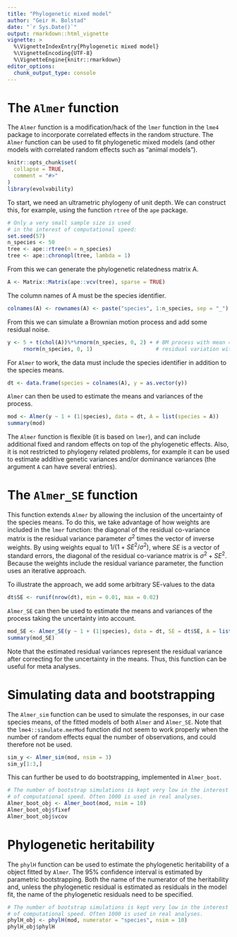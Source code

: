 ```yaml
---
title: "Phylogenetic mixed model"
author: "Geir H. Bolstad"
date: "`r Sys.Date()`"
output: rmarkdown::html_vignette
vignette: >
  %\VignetteIndexEntry{Phylogenetic mixed model}
  %\VignetteEncoding{UTF-8}
  %\VignetteEngine{knitr::rmarkdown}
editor_options: 
  chunk_output_type: console
---
```


# The `Almer` function

The `Almer` function is a modification/hack of the `lmer` function in the `lme4` package to incorporate correlated effects in the random structure. The `Almer` function can be used to fit phylogenetic mixed models (and other models with correlated random effects such as "animal models").  
```r
knitr::opts_chunk$set(
  collapse = TRUE,
  comment = "#>"
)
library(evolvability)
```

To start, we need an ultrametric phylogeny of unit depth. We can construct this, for example, using the function `rtree` of the `ape` package.
```r
# Only a very small sample size is used 
# in the interest of computational speed:
set.seed(57)
n_species <- 50 
tree <- ape::rtree(n = n_species)
tree <- ape::chronopl(tree, lambda = 1)
```

From this we can generate the phylogenetic relatedness matrix A.
```r
A <- Matrix::Matrix(ape::vcv(tree), sparse = TRUE)
```

The column names of A must be the species identifier.
```r
colnames(A) <- rownames(A) <- paste("species", 1:n_species, sep = "_")
```

From this we can simulate a Brownian motion process and add some residual noise.
```r
y <- 5 + t(chol(A))%*%rnorm(n_species, 0, 2) + # BM process with mean = 5 and sd = 2
     rnorm(n_species, 0, 1)                    # residual variation with sd = 1
```

For `Almer` to work, the data must include the species identifier in addition to the species means.
```r
dt <- data.frame(species = colnames(A), y = as.vector(y))
```

`Almer` can then be used to estimate the means and variances of the process.
```r
mod <- Almer(y ~ 1 + (1|species), data = dt, A = list(species = A))
summary(mod)
```

The `Almer` function is flexible (it is based on `lmer`), and can include additional fixed and random effects on top of the phylogenetic effects. Also, it is not restricted to phylogeny related problems, for example it can be used to estimate additive genetic variances and/or dominance variances (the argument `A` can have several entries).

# The `Almer_SE` function
This function extends `Almer` by allowing the inclusion of the uncertainty of the species means. To do this, we take advantage of how weights are included in the `lmer` function: the diagonal of the residual co-variance matrix is the residual variance parameter $\sigma^2$ times the vector of inverse weights. By using weights equal to $1/(1+SE^2/\sigma^2)$, where $SE$ is a vector of standard errors, the diagonal of the residual co-variance matrix is $\sigma^2 + SE^2$. Because the weights include the residual variance parameter, the function uses an iterative approach.   
  
To illustrate the approach, we add some arbitrary SE-values to the data

```r
dt$SE <- runif(nrow(dt), min = 0.01, max = 0.02) 
```

`Almer_SE` can then be used to estimate the means and variances of the process taking the uncertainty into account.

```r
mod_SE <- Almer_SE(y ~ 1 + (1|species), data = dt, SE = dt$SE, A = list(species = A))
summary(mod_SE)
```

Note that the estimated residual variances represent the residual variance after correcting for the uncertainty in the means. Thus, this function can be useful for meta analyses.

# Simulating data and bootstrapping
The `Almer_sim` function can be used to simulate the responses, in our case species means, of the fitted models of both `Almer` and `Almer_SE`. Note that the `lme4::simulate.merMod` function did not seem to work properly when the number of random effects equal the number of observations, and could therefore not be used.
```r
sim_y <- Almer_sim(mod, nsim = 3)
sim_y[1:3,]
```

This can further be used to do bootstrapping, implemented in `Almer_boot`.
```r
# The number of bootstrap simulations is kept very low in the interest 
# of computational speed. Often 1000 is used in real analyses.
Almer_boot_obj <- Almer_boot(mod, nsim = 10) 
Almer_boot_obj$fixef
Almer_boot_obj$vcov
```

# Phylogenetic heritability
The `phylH` function can be used to estimate the phylogenetic heritability of a object fitted by `Almer`. The 95% confidence interval is estimated by parametric bootstrapping. Both the name of the numerator of the heritability and, unless the phylogenetic residual is estimated as residuals in the model fit, the name of the phylogenetic residuals need to be specified.  
```r
# The number of bootstrap simulations is kept very low in the interest 
# of computational speed. Often 1000 is used in real analyses.
phylH_obj <- phylH(mod, numerator = "species", nsim = 10) 
phylH_obj$phylH
```


